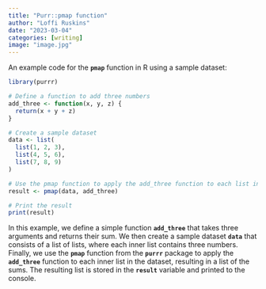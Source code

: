 ```yaml
---
title: "Purr::pmap function"
author: "Loffi Ruskins"
date: "2023-03-04"
categories: [writing]
image: "image.jpg"
---
```


An example code for the **`pmap`** function in R using a sample dataset:

```r
library(purrr)

# Define a function to add three numbers
add_three <- function(x, y, z) {
  return(x + y + z)
}

# Create a sample dataset
data <- list(
  list(1, 2, 3),
  list(4, 5, 6),
  list(7, 8, 9)
)

# Use the pmap function to apply the add_three function to each list in the dataset
result <- pmap(data, add_three)

# Print the result
print(result)

```

In this example, we define a simple function **`add_three`** that takes three arguments and returns their sum. We then create a sample dataset **`data`** that consists of a list of lists, where each inner list contains three numbers. Finally, we use the **`pmap`** function from the **`purrr`** package to apply the **`add_three`** function to each inner list in the dataset, resulting in a list of the sums. The resulting list is stored in the **`result`** variable and printed to the console.
